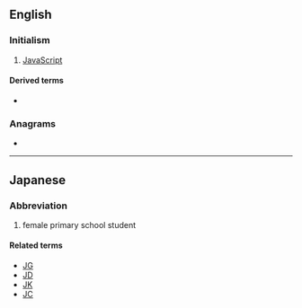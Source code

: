 {{also|js|Js|j's|j/s|J's}}
==English==

===Initialism===
{{rfc-header|Initialism}}
{{head|en|initialism}}

# [[JavaScript]]

====Derived terms====
* {{l|en|WinJS}}

===Anagrams===
* {{anagrams|en|S.J.|SJ}}

----

==Japanese==

===Abbreviation===
{{rfc-header|Abbreviation}}
{{head|ja|noun}}

# {{abbreviation of|joshi shōgakusei|lang=ja}} {{gloss|[[女子小学生]] ([[じょししょうがくせい]])}} female primary school student

====Related terms====
* [[JG]]
* [[JD]]
* [[JK]]
* [[JC]]